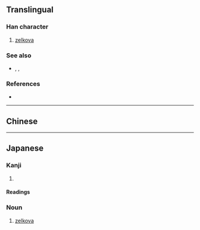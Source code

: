 {{also|榉|櫸|﨔}}
{{character info/new}}
==Translingual==

===Han character===
{{Han char|rn=75|rad=木|as=17|sn=21|four=|canj=DHCQ,XDHCQ|ids=⿰木擧}}

# [[zelkova]]

===See also===
* {{l|mul|榉}}, {{l|mul|欟}}, {{l|mul|槻}}<!-- look like variants of the same character? -->

===References===
* {{Han ref|kx=0563.061|dkj=15883|hdz=21321.071|uh=6B05|ud=27397}}

----

==Chinese==
{{zh-see|櫸|v}}

----

==Japanese==

===Kanji===
{{ja-kanji|grade=|rs=木17|shin=﨔}}

# {{rfdef|ja|sort=木17}}

====Readings====
{{ja-readings
|goon=こ
|kanon=きょ
|kun=けやき-
}}

===Noun===
{{ja-noun|けやき|ケヤキ}}

# [[zelkova]]